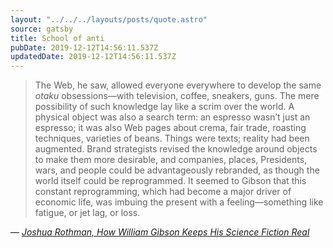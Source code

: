 ```yaml
---
layout: "../../../layouts/posts/quote.astro"
source: gatsby
title: School of anti
pubDate: 2019-12-12T14:56:11.537Z
updatedDate: 2019-12-12T14:56:11.537Z
---
```


> The Web, he saw, allowed everyone everywhere to develop the same _otaku_ obsessions—with television, coffee, sneakers, guns. The mere possibility of such knowledge lay like a scrim over the world. A physical object was also a search term: an espresso wasn’t just an espresso; it was also Web pages about crema, fair trade, roasting techniques, varieties of beans. Things were texts; reality had been augmented. Brand strategists revised the knowledge around objects to make them more desirable, and companies, places, Presidents, wars, and people could be advantageously rebranded, as though the world itself could be reprogrammed. It seemed to Gibson that this constant reprogramming, which had become a major driver of economic life, was imbuing the present with a feeling—something like fatigue, or jet lag, or loss.

— <cite>[Joshua Rothman, _How William Gibson Keeps His Science Fiction Real_](https://www.newyorker.com/magazine/2019/12/16/how-william-gibson-keeps-his-science-fiction-real)</cite>
